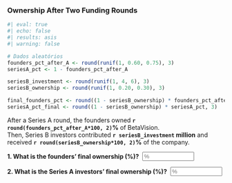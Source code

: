 ###  Ownership After Two Funding Rounds

```r
#| eval: true
#| echo: false
#| results: asis
#| warning: false

# Dados aleatórios
founders_pct_after_A <- round(runif(1, 0.60, 0.75), 3)
seriesA_pct <- 1 - founders_pct_after_A

seriesB_investment <- round(runif(1, 4, 6), 3)
seriesB_ownership <- round(runif(1, 0.20, 0.30), 3)

final_founders_pct <- round((1 - seriesB_ownership) * founders_pct_after_A, 3)
seriesA_pct_final <- round((1 - seriesB_ownership) * seriesA_pct, 3)
```

After a Series A round, the founders owned **`r round(founders_pct_after_A*100, 2)`%** of BetaVision.  
Then, Series B investors contributed **`r seriesB_investment` million** and received **`r round(seriesB_ownership*100, 2)`%** of the company.


::: {.question-block}

<form onsubmit="event.preventDefault();" style="display: flex; align-items: center; gap: 8px;">
  <label for="module1_num_q5a"><strong>1. What is the founders’ final ownership (%)?</strong></label>
  <input type="number" id="module1_num_q5a" name="module1_num_q5a" placeholder="%" style="width: 120px;"
         data-correct-answer="`r round(final_founders_pct*100, 2)`" data-tolerance="0.1" />
</form>

<div id="feedback-module1_num_q5a" class="feedback" data-status="" style="display:none;">
✅ Founders’ final ownership = (1 - `r round(seriesB_ownership*100, 2)`%) × `r round(founders_pct_after_A*100,2)`% = **`r round(final_founders_pct*100, 2)`%**
</div>

:::

::: {.question-block}

<form onsubmit="event.preventDefault();" style="display: flex; align-items: center; gap: 8px;">
  <label for="module1_num_q5b"><strong>2. What is the Series A investors’ final ownership (%)?</strong></label>
  <input type="number" id="module1_num_q5b" name="module1_num_q5b" placeholder="%" style="width: 120px;"
         data-correct-answer="`r round(seriesA_pct_final*100, 2)`" data-tolerance="0.1" />
</form>

<div id="feedback-module1_num_q5b" class="feedback" data-status="" style="display:none;">
✅ Series A ownership = (1 - `r round(seriesB_ownership*100, 2)`%) × `r round(seriesA_pct*100,2)`% = **`r round(seriesA_pct_final*100, 2)`%**
</div>

:::
